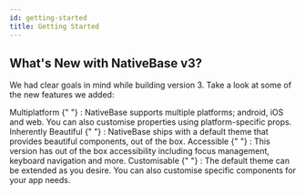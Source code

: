 ```yaml
---
id: getting-started
title: Getting Started
---
```


<Box>
  <GettingStartedHero/>

## What's New with NativeBase v3?

<Box maxW="650">

We had clear goals in mind while building version 3. Take a look at some of the new features we added:

<Box mb="4">
<ListItem>

<Text lineHeight="xl">
<Text bold color="coolGray.50">
  Multiplatform
</Text>
  {" "}
  : NativeBase supports multiple platforms; android, iOS and web. You can also customise
  properties using platform-specific props.
</Text>

</ListItem>
</Box>
<Box mb="4">
<ListItem>

<Text lineHeight="xl">
<Text bold color="coolGray.50">
  Inherently Beautiful
</Text>
  {" "}
  : NativeBase ships with a default theme that provides beautiful components, out
  of the box.
</Text>

</ListItem>
</Box>
<Box mb="4">
<ListItem>

<Text lineHeight="xl">
<Text bold color="coolGray.50">
  Accessible
</Text>
  {" "}
  : This version has out of the box accessibility including focus management, keyboard
  navigation and more.
</Text>

</ListItem>
</Box>
<Box mb="4">
<ListItem>

<Text lineHeight="xl">
<Text bold color="coolGray.50">
  Customisable
</Text>
  {" "}
  : The default theme can be extended as you desire. You can also customise specific
  components for your app needs.
</Text>

</ListItem>
</Box>

</Box>

</Box>
